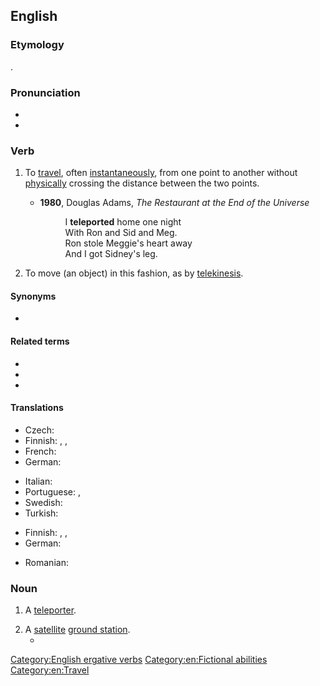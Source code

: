 ==English==
{{wikipedia|teleportation}}

===Etymology===
{{back-form|en|teleportation}}.

===Pronunciation===
* {{IPA|/ˈtɛləpɔː(ɹ)t/|lang=en}}
* {{audio|en-us-teleport.ogg|Audio (US)|lang=en}}

===Verb===
{{en-verb}}

# {{lb|en|intransitive}} To [[travel]], often [[instantaneously]], from one point to another without [[physically]] crossing the distance between the two points.
#* '''1980''', Douglas Adams, ''The Restaurant at the End of the Universe''
#*: I '''teleported''' home one night<br>With Ron and Sid and Meg.<br>Ron stole Meggie's heart away<br>And I got Sidney's leg.
# {{lb|en|transitive}} To move (an object) in this fashion, as by [[telekinesis]].

====Synonyms====
* {{sense|to travel from one point to another without physically crossing the distance}} {{l|en|beam}}

====Related terms====
* {{l|en|teleportation}}
* {{l|en|teleporter}}
* {{l|en|unteleported}}

====Translations====
{{trans-top|travel without physically crossing distance}}
* Czech: {{t|cs|teleportovat}}
* Finnish: {{t|fi|kaukosiirtyä}}, {{t|fi|etäsiirtyä}}, {{t|fi|teleportata}} {{qualifier|slang}}
* French: {{t+|fr|téléporter}}
* German: {{t+|de|teleportieren}}
{{trans-mid}}
* Italian: {{t+|it|teletrasportare}}
* Portuguese: {{t|pt|teletransportar}}, {{t|pt|teleportar}}
* Swedish: {{t+|sv|teleportera}}
* Turkish: {{t+|tr|ışınlanmak}}
{{trans-bottom}}

{{trans-top|move an object by teleportation}}
* Finnish: {{t|fi|kaukosiirtää}}, {{t|fi|etäsiirtää}}, {{t|fi|teleportata}} {{qualifier|slang}}
* German: {{t+|de|teleportieren}}
{{trans-mid}}
* Romanian: {{t|ro|teleporta}}
{{trans-bottom}}

===Noun===
{{en-noun}}

# {{lb|en|scifi}} A [[teleporter]].
# A [[satellite]] [[ground station]].
#* {{quote-book|lang=en|year=2004|author=D. K. Sachdev|title=Business Strategies For Satellite Systems|page=131|passage='''Teleports''' provide access to multiple satellites and other media as well. Independently owned teleports may also provide competitive access to different satellite systems.}}

[[Category:English ergative verbs]]
[[Category:en:Fictional abilities]]

[[Category:en:Travel]]
